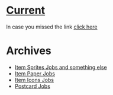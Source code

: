 = [[User:MisabrBot/gallery|Current]] =
In case you missed the link [[User:MisabrBot/gallery|click here]]
= Archives =
* [[/4|Item Sprites Jobs and something else]]
* [[/3|Item Paper Jobs]]
* [[/2|Item Icons Jobs]]
* [[/1|Postcard Jobs]]
